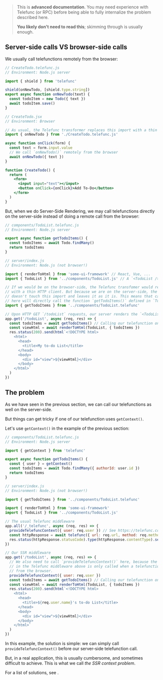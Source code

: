 
> This is **advanced documentation**.
> You may need experience with Telefunc (or RPC) before being able to fully internalize the problem described here.
>
> **You likely don't need to read this**; skimming through <Link href="/ssr" /> is usually enough.


## Server-side calls VS browser-side calls

We usually call telefunctions remotely from the browser:

```js
// CreateTodo.telefunc.js
// Environment: Node.js server

import { shield } from 'telefunc'

shield(onNewTodo, [shield.type.string])
export async function onNewTodo(text) {
  const todoItem = new Todo({ text })
  await todoItem.save()
}
```

```jsx
// CreateTodo.jsx
// Environment: Browser

// As usual, the Telefunc transformer replaces this import with a thin HTTP client
import { onNewTodo } from './CreateTodo.telefunc.js'

async function onClick(form) {
  const text = form.input.value
  // We call `onNewTodo()` remotely from the browser
  await onNewTodo({ text })
}

function CreateTodo() {
  return (
    <form>
      <input input="text"></input>
      <button onClick={onClick}>Add To-Do</button>
    </form>
  )
}
```

But, when we do Server-Side Rendering,
we may call telefunctions directly on the server-side instead of doing a remote call from the browser:

```js
// components/TodoList.telefunc.js
// Environment: Node.js server

export async function getTodoItems() {
  const todoItems = await Todo.findMany()
  return todoItems
}
```

```js
// server/index.js
// Environment: Node.js (not browser!)

import { renderToHtml } from 'some-ui-framework' // React, Vue, ...
import { TodoList } from '../components/TodoList.js' // A `<TodoList />` component

// If we would be on the browser-side, the Telefunc transfomer would replace this import
// with a thin HTTP client. But because we are on the server-side, the Telefunc transformer
// doesn't touch this import and leaves it as it is. This means that calling `getTodoItems()`
// here will directly call the function `getTodoItems()` defined in `TodoList.telefunc.js`.
import { getTodoItems } from '../components/TodoList.telefunc'

// Upon HTTP GET `/todoList` requests, our server renders the `<TodoList />` component to HTML
app.get('/todoList', async (req, res) => {
  const todoItems = await getTodoItems() // Calling our telefunction on the server-side
  const viewHtml = await renderToHtml(TodoList, { todoItems })
  res.status(200).send(html`<!DOCTYPE html>
    <html>
      <head>
        <title>My to-do List</title>
      </head>
      <body>
        <div id="view">${viewHtml}</div>
      </body>
    </html>`
  )
})
```


## The problem

As we have seen in the previous section, we can call our telefunctions as well on the server-side.

But things can get tricky if one of our telefunction uses `getContext()`.

Let's use `getContext()` in the example of the previous section:

```js
// components/TodoList.telefunc.js
// Environment: Node.js server

import { getContext } from 'telefunc'

export async function getTodoItems() {
  const { user } = getContext()
  const todoItems = await Todo.findMany({ authorId: user.id })
  return todoItems
}
```

```js
// server/index.js
// Environment: Node.js (not browser!)

import { getTodoItems } from '../components/TodoList.telefunc'

import { renderToHtml } from 'some-ui-framework'
import { TodoList } from '../components/TodoList.js'

// The usual Telefunc middleware
app.all('/_telefunc', async (req, res) => {
  provideTelefuncContext({ user: req.user }) // See https://telefunc.com/auth
  const httpResponse = await telefunc({ url: req.url, method: req.method, body: req.body })
  res.status(httpResponse.statusCode).type(httpResponse.contentType).send(httpResponse.body)
})

// Our SSR middleware
app.get('/todoList', async (req, res) => {
  // We also need to call `provideTelefuncContext()` here, because the `provideTelefuncContext()`
  // in the Telefunc middleware above is only called when a telefunction is called remotely
  // from the browser.
  provideTelefuncContext({ user: req.user })
  const todoItems = await getTodoItems() // Calling our telefunction on the server-side
  const viewHtml = await renderToHtml(TodoList, { todoItems })
  res.status(200).send(html`<!DOCTYPE html>
    <html>
      <head>
        <title>${req.user.name}'s to-do List</title>
      </head>
      <body>
        <div id="view">${viewHtml}</div>
      </body>
    </html>`
  )
})
```

In this example, the solution is simple: we can simply call `provideTelefuncContext()` before our server-side telefunction call.

But, in a real application, this is usually cumbersome, and sometimes difficult to achieve. This is what we call *the SSR context problem*.

For a list of solutions, see <Link href="/ssr" />.
